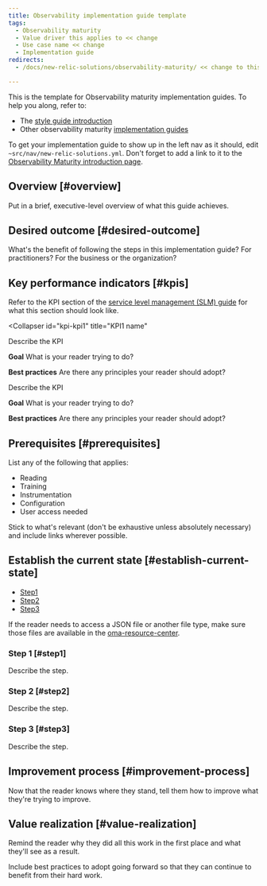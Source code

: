 ```yaml
---
title: Observability implementation guide template
tags:
  - Observability maturity
  - Value driver this applies to << change
  - Use case name << change
  - Implementation guide
redirects:
  - /docs/new-relic-solutions/observability-maturity/ << change to this doc location

---
```

This is the template for Observability maturity implementation guides. To help you along, refer to: 
* The [style guide introduction](/docs/style-guide/writing-strategies/introduction-style-guide)
* Other observability maturity [implementation guides](/docs/new-relic-solutions/observability-maturity/introduction)

To get your implementation guide to show up in the left nav as it should, edit `~src/nav/new-relic-solutions.yml`. Don't forget to add a link to it to the [Observability Maturity introduction page](/docs/new-relic-solutions/observability-maturity/introduction).

## Overview [#overview]

Put in a brief, executive-level overview of what this guide achieves.

## Desired outcome [#desired-outcome]

What's the benefit of following the steps in this implementation guide? For practitioners? For the business or the organization? 

## Key performance indicators [#kpis]

Refer to the KPI section of the [service level management (SLM) guide](/docs/new-relic-solutions/observability-maturity/uptime-performance-reliability/slm-implementation-guide/#key-perf-indicators) for what this section should look like. 

<CollapserGroup>

  <Collapser
    id="kpi-kpi1"
    title="KPI1 name"
  >
  Describe the KPI

  **Goal** What is your reader trying to do?
 
  **Best practices** Are there any principles your reader should adopt?
    
  </Collapser>
  <Collapser
    id="kpi-kpi2"
    title="KPI2 name"
  >
  Describe the KPI

  **Goal** What is your reader trying to do?
 
  **Best practices** Are there any principles your reader should adopt?

  </Collapser>
</CollapserGroup>   

## Prerequisites [#prerequisites]

List any of the following that applies: 
* Reading
* Training
* Instrumentation
* Configuration
* User access needed

Stick to what's relevant (don't be exhaustive unless absolutely necessary) and include links wherever possible.

## Establish the current state [#establish-current-state]

- [Step1](#step1)
- [Step2](#step2)
- [Step3](#step3)

If the reader needs to access a JSON file or another file type, make sure those files are available in the [oma-resource-center](https://github.com/newrelic/oma-resource-center).

### Step 1 [#step1]

Describe the step.

### Step 2 [#step2]

Describe the step.

### Step 3 [#step3]

Describe the step.

## Improvement process [#improvement-process]

Now that the reader knows where they stand, tell them how to improve what they're trying to improve. 

## Value realization [#value-realization]

Remind the reader why they did all this work in the first place and what they'll see as a result.

Include best practices to adopt going forward so that they can continue to benefit from their hard work. 

